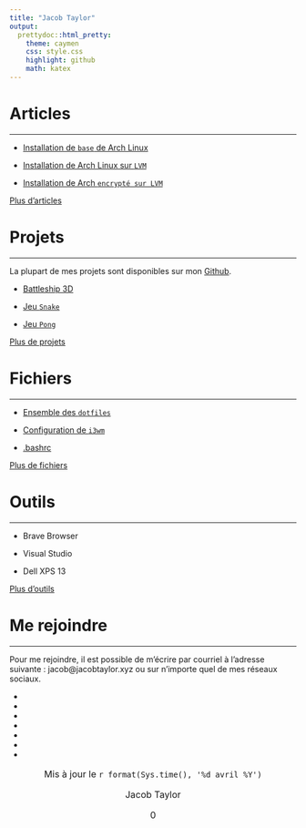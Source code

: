 ```yaml
---
title: "Jacob Taylor"
output:
  prettydoc::html_pretty:
    theme: caymen
    css: style.css
    highlight: github
    math: katex
---
```

# Articles <i class="fa fa-newspaper-o"></i>

***

- [Installation de ``base`` de Arch Linux](articles/arch_install.html)

- [Installation de Arch Linux sur ``LVM``](articles/arch_install_lvm.html)

- [Installation de Arch ``encrypté sur LVM``](articles/arch_install_lvm_encrypt.html)

[Plus d'articles](articles/articles.html) <i class="fa fa-angle-right"></i>

# Projets <i class="fa fa-code"></i>

***

La plupart de mes projets sont disponibles sur mon [Github](https://github.com/jacobtaylor27).

+ [Battleship 3D](projets/battleship.html)

+ [Jeu ``Snake``](projets/snake.html)

+ [Jeu ``Pong``](projets/pong.html)

[Plus de projets](projets/projets.html) <i class="fa fa-angle-right"></i>

# Fichiers <i class="fa fa-file-text-o"></i>

***

+ [Ensemble des ``dotfiles``](https://github.com/jacobtaylor27)

+ [Configuration de ``i3wm``](fichiers/i3wm.html)

+ [.bashrc](fichiers/bashrc.html)

[Plus de fichiers](fichiers/fichiers.html) <i class="fa fa-angle-right"></i>

# Outils <i class="fa fa-laptop"></i>

***

+ Brave Browser

+ Visual Studio

+ Dell XPS 13

[Plus d'outils](outils/outils.html) <i class="fa fa-angle-right"></i>

# Me rejoindre <i class="fa fa-envelope-o"></i>

***

Pour me rejoindre, il est possible de m'écrire par courriel à l'adresse suivante : jacob@jacobtaylor.xyz ou sur n'importe quel de mes réseaux sociaux.

<nav>
  <ul>
    <li> <a href="https://twitter.com/57JacobTaylor" target="_blank"><i class="fa fa-twitter" ></i></a> </li>
    <li><a href="https://www.instagram.com/jacobtaylorvsm/" target="_blank"><i class="fa fa-instagram" ></i></a> </li>
    <li><a href="https://open.spotify.com/user/31bygrnvenhfovhunk4mvtqdrht4?si=oXeg9RVfQZ2laUha4qXxhw" target="_blank"><i class="fa fa-spotify"></i></a> </li>
    <li><a href="https://github.com/jacobtaylor27" target="_blank"><i class="fa fa-github"></i> </a> </li>
    <li><a href="https://www.snapchat.com/add/jakkyboy27" target="_blank"><i class="fa fa-snapchat"></i></a> </li>
    <li><a href="https://www.reddit.com/user/jtaylor27/" target="_blank"><i class="fa fa-reddit"></i></a> </li>
    <li><a href="https://www.linkedin.com/in/jacob-t-1a570aba/" target="_blank"><i class="fa fa-linkedin"></i></a> </li>
  </ul>
</nav>

<center style="font-size:16px;">
  <i class="fa fa-clock-o"></i> Mis à jour le `r format(Sys.time(), '%d avril %Y')`

  <div style="margin-top:0px;">
  <i class="fa fa-user-o"></i> Jacob Taylor
  <p id="count">0</p>
  </div>
</center>

<script src="count.js"></script>
<link rel="icon" href="https://www.freefavicon.com/freefavicons/objects/jack-of-spades-152-192574.png">
<link rel="stylesheet" href="https://cdnjs.cloudflare.com/ajax/libs/font-awesome/4.7.0/css/font-awesome.min.css">


